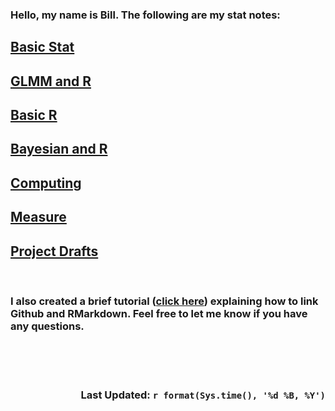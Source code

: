 
### Hello, my name is Bill. The following are my stat notes:

## [Basic Stat](https://williamdingpullman.github.io/basicstats/)

## [GLMM and R](https://williamdingpullman.github.io/glmm/)

## [Basic R](https://williamdingpullman.github.io/basicr/)

## [Bayesian and R](https://williamdingpullman.github.io/baye/)

## [Computing](https://williamdingpullman.github.io/computing/)

## [Measure](https://williamdingpullman.github.io/measuretheory/)

## [Project Drafts](https://williamdingpullman.github.io/myproject/)

<br/>

###  I also created a brief tutorial ([click here](https://williamdingpullman.github.io/howto.html)) explaining how to link Github and RMarkdown. Feel free to let me know if you have any questions. 

<br/>
<br/>
<br/>



### [Last Updated: `r format(Sys.time(), '%d %B, %Y')`]{style="float:right"}

